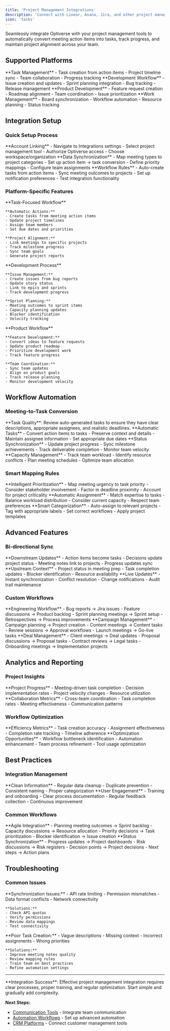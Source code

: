 ```yaml
---
title: 'Project Management Integrations'
description: 'Connect with Linear, Asana, Jira, and other project management tools'
icon: 'tasks'
---
```


Seamlessly integrate Optiverse with your project management tools to automatically convert meeting action items into tasks, track progress, and maintain project alignment across your team.

## Supported Platforms

<CardGroup cols={4}>
  <Card title="Asana" icon="asana">
    **Task Management**
    - Task creation from action items
    - Project timeline sync
    - Team collaboration
    - Progress tracking
  </Card>
  <Card title="Jira" icon="jira">
    **Development Workflow**
    - Issue creation and updates
    - Sprint planning integration
    - Bug tracking
    - Release management
  </Card>
  <Card title="Linear" icon="linear">
    **Product Development**
    - Feature request creation
    - Roadmap alignment
    - Team coordination
    - Issue prioritization
  </Card>
  <Card title="Monday.com" icon="monday">
    **Work Management**
    - Board synchronization
    - Workflow automation
    - Resource planning
    - Status tracking
  </Card>
</CardGroup>

## Integration Setup

### Quick Setup Process

<Steps>
  <Step title="Connect Platform">
    **Account Linking**
    - Navigate to Integrations settings
    - Select project management tool
    - Authorize Optiverse access
    - Choose workspace/organization
  </Step>
  
  <Step title="Configure Mapping">
    **Data Synchronization**
    - Map meeting types to project categories
    - Set up action item → task conversion
    - Define priority mappings
    - Configure team assignments
  </Step>
  
  <Step title="Enable Automation">
    **Workflow Rules**
    - Auto-create tasks from action items
    - Sync meeting outcomes to projects
    - Set up notification preferences
    - Test integration functionality
  </Step>
</Steps>

### Platform-Specific Features

<Tabs>
  <Tab title="Asana Integration">
    **Task-Focused Workflow**
    
    **Automatic Actions:**
    - Create tasks from meeting action items
    - Update project timelines
    - Assign team members
    - Set due dates and priorities
    
    **Project Alignment:**
    - Link meetings to specific projects
    - Track milestone progress
    - Sync team goals
    - Generate project reports
  </Tab>
  
  <Tab title="Jira Integration">
    **Development Process**
    
    **Issue Management:**
    - Create issues from bug reports
    - Update story status
    - Link to epics and sprints
    - Track development progress
    
    **Sprint Planning:**
    - Meeting outcomes to sprint items
    - Capacity planning updates
    - Blocker identification
    - Velocity tracking
  </Tab>
  
  <Tab title="Linear Integration">
    **Product Workflow**
    
    **Feature Development:**
    - Convert ideas to feature requests
    - Update product roadmap
    - Prioritize development work
    - Track feature progress
    
    **Team Coordination:**
    - Sync team updates
    - Align on product goals
    - Track release planning
    - Monitor development velocity
  </Tab>
</Tabs>

## Workflow Automation

### Meeting-to-Task Conversion

<Warning>
**Task Quality**: Review auto-generated tasks to ensure they have clear descriptions, appropriate assignees, and realistic deadlines.
</Warning>

<CardGroup cols={3}>
  <Card title="Action Item Sync" icon="check-square">
    **Automatic Tasks**
    - Convert action items to tasks
    - Preserve context and details
    - Maintain assignee information
    - Set appropriate due dates
  </Card>
  <Card title="Project Updates" icon="refresh">
    **Status Synchronization**
    - Update project progress
    - Sync milestone achievements
    - Track deliverable completion
    - Monitor team velocity
  </Card>
  <Card title="Resource Planning" icon="users">
    **Capacity Management**
    - Track team workload
    - Identify resource conflicts
    - Plan meeting schedules
    - Optimize team allocation
  </Card>
</CardGroup>

### Smart Mapping Rules

<Accordion>
  <AccordionItem title="Priority Mapping">
    **Intelligent Prioritization**
    - Map meeting urgency to task priority
    - Consider stakeholder involvement
    - Factor in deadline proximity
    - Account for project criticality
  </AccordionItem>
  
  <AccordionItem title="Team Assignment">
    **Automatic Assignment**
    - Match expertise to tasks
    - Balance workload distribution
    - Consider current capacity
    - Respect team preferences
  </AccordionItem>
  
  <AccordionItem title="Project Classification">
    **Smart Categorization**
    - Auto-assign to relevant projects
    - Tag with appropriate labels
    - Set correct workflows
    - Apply project templates
  </AccordionItem>
</Accordion>

## Advanced Features

### Bi-directional Sync

<Steps>
  <Step title="Meeting → Project">
    **Downstream Updates**
    - Action items become tasks
    - Decisions update project status
    - Meeting notes link to projects
    - Progress updates sync
  </Step>
  
  <Step title="Project → Meeting">
    **Upstream Context**
    - Project status in meeting prep
    - Task completion updates
    - Blocker identification
    - Resource availability
  </Step>
  
  <Step title="Real-time Sync">
    **Live Updates**
    - Instant synchronization
    - Conflict resolution
    - Change notifications
    - Audit trail maintenance
  </Step>
</Steps>

### Custom Workflows

<Tabs>
  <Tab title="Development Teams">
    **Engineering Workflow**
    - Bug reports → Jira issues
    - Feature discussions → Product backlog
    - Sprint planning meetings → Sprint setup
    - Retrospectives → Process improvements
  </Tab>
  
  <Tab title="Marketing Teams">
    **Campaign Management**
    - Campaign planning → Project creation
    - Content meetings → Content tasks
    - Review sessions → Approval workflows
    - Launch meetings → Go-live tasks
  </Tab>
  
  <Tab title="Sales Teams">
    **Deal Management**
    - Client meetings → Deal updates
    - Proposal discussions → Proposal tasks
    - Contract reviews → Legal tasks
    - Onboarding meetings → Implementation projects
  </Tab>
</Tabs>

## Analytics and Reporting

### Project Insights

<CardGroup cols={2}>
  <Card title="Meeting Impact" icon="chart-line">
    **Project Progress**
    - Meeting-driven task completion
    - Decision implementation rates
    - Project velocity changes
    - Resource utilization
  </Card>
  <Card title="Team Performance" icon="users">
    **Collaboration Metrics**
    - Cross-team coordination
    - Task completion rates
    - Meeting effectiveness
    - Communication patterns
  </Card>
</CardGroup>

### Workflow Optimization

<Steps>
  <Step title="Performance Analysis">
    **Efficiency Metrics**
    - Task creation accuracy
    - Assignment effectiveness
    - Completion rate tracking
    - Timeline adherence
  </Step>
  
  <Step title="Process Improvement">
    **Optimization Opportunities**
    - Workflow bottleneck identification
    - Automation enhancement
    - Team process refinement
    - Tool usage optimization
  </Step>
</Steps>

## Best Practices

### Integration Management

<CardGroup cols={2}>
  <Card title="Data Quality" icon="star">
    **Clean Information**
    - Regular data cleanup
    - Duplicate prevention
    - Consistent naming
    - Proper categorization
  </Card>
  <Card title="Team Adoption" icon="users">
    **User Engagement**
    - Training and onboarding
    - Clear process documentation
    - Regular feedback collection
    - Continuous improvement
  </Card>
</CardGroup>

### Common Workflows

<Accordion>
  <AccordionItem title="Sprint Planning">
    **Agile Integration**
    - Planning meeting outcomes → Sprint backlog
    - Capacity discussions → Resource allocation
    - Priority decisions → Task prioritization
    - Blocker identification → Issue creation
  </AccordionItem>
  
  <AccordionItem title="Project Reviews">
    **Status Synchronization**
    - Progress updates → Project dashboards
    - Risk discussions → Risk registers
    - Decision points → Project decisions
    - Next steps → Action plans
  </AccordionItem>
</Accordion>

## Troubleshooting

### Common Issues

<AccordionGroup>
  <Accordion title="Sync Problems">
    **Synchronization Issues:**
    - API rate limiting
    - Permission mismatches
    - Data format conflicts
    - Network connectivity
    
    **Solutions:**
    - Check API quotas
    - Verify permissions
    - Review data mappings
    - Test connectivity
  </Accordion>
  
  <Accordion title="Task Quality">
    **Poor Task Creation:**
    - Vague descriptions
    - Missing context
    - Incorrect assignments
    - Wrong priorities
    
    **Solutions:**
    - Improve meeting notes quality
    - Review mapping rules
    - Train team on best practices
    - Refine automation settings
  </Accordion>
</AccordionGroup>

---

<Info>
**Integration Success**: Effective project management integration requires clear processes, proper training, and regular optimization. Start simple and gradually add complexity.
</Info>

**Next Steps:**
- [Communication Tools](/optiverse/integrations/communication-tools) - Integrate team communication
- [Automation Workflows](/optiverse/integrations/automation-workflows) - Set up advanced automation
- [CRM Platforms](/optiverse/integrations/crm-platforms) - Connect customer management tools 